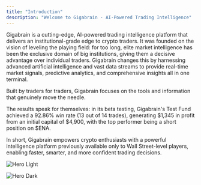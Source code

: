 ```yaml
---
title: "Introduction"
description: "Welcome to Gigabrain - AI-Powered Trading Intelligence"
---
```


Gigabrain is a cutting-edge, AI-powered trading intelligence platform that delivers an institutional-grade edge to crypto traders. It was founded on the vision of leveling the playing field: for too long, elite market intelligence has been the exclusive domain of big institutions, giving them a decisive advantage over individual traders. Gigabrain changes this by harnessing advanced artificial intelligence and vast data streams to provide real-time market signals, predictive analytics, and comprehensive insights all in one terminal.

Built by traders for traders, Gigabrain focuses on the tools and information that genuinely move the needle. 

The results speak for themselves: in its beta testing, Gigabrain's Test Fund achieved a 92.86% win rate (13 out of 14 trades), generating $1,345 in profit from an initial capital of $4,900, with the top performer being a short position on $ENA. 

In short, Gigabrain empowers crypto enthusiasts with a powerful intelligence platform previously available only to Wall Street-level players, enabling faster, smarter, and more confident trading decisions.

<img
  className="block dark:hidden"
  src="/images/hero-light.png"
  alt="Hero Light"
/>

<img
  className="hidden dark:block"
  src="/images/hero-dark.png"
  alt="Hero Dark"
/>
